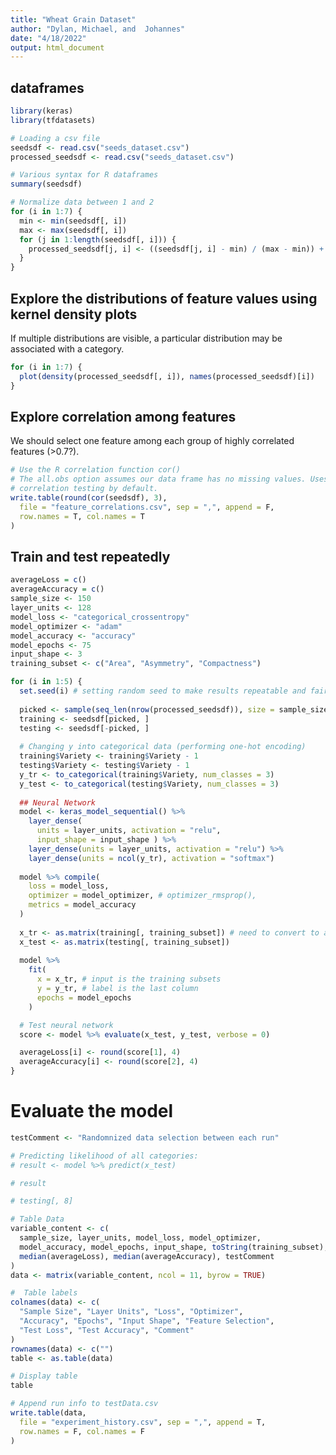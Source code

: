 ```yaml
---
title: "Wheat Grain Dataset"
author: "Dylan, Michael, and  Johannes"
date: "4/18/2022"
output: html_document
---
```



## dataframes 
```r
library(keras)
library(tfdatasets)

# Loading a csv file
seedsdf <- read.csv("seeds_dataset.csv")
processed_seedsdf <- read.csv("seeds_dataset.csv")

# Various syntax for R dataframes
summary(seedsdf)

# Normalize data between 1 and 2
for (i in 1:7) {
  min <- min(seedsdf[, i])
  max <- max(seedsdf[, i])
  for (j in 1:length(seedsdf[, i])) {
    processed_seedsdf[j, i] <- ((seedsdf[j, i] - min) / (max - min)) + 1
  }
}
```

## Explore the distributions of feature values using kernel density plots
If multiple distributions are visible, a particular distribution may be associated with a category. 
```r
for (i in 1:7) {
  plot(density(processed_seedsdf[, i]), names(processed_seedsdf)[i])
}
```

## Explore correlation among features
We should select one feature among each group of highly correlated features (>0.7?).
```r
# Use the R correlation function cor()
# The all.obs option assumes our data frame has no missing values. Uses Pearson
# correlation testing by default.
write.table(round(cor(seedsdf), 3),
  file = "feature_correlations.csv", sep = ",", append = F,
  row.names = T, col.names = T
)
```

 
## Train and test repeatedly
```r
averageLoss = c()
averageAccuracy = c()
sample_size <- 150
layer_units <- 128
model_loss <- "categorical_crossentropy"
model_optimizer <- "adam"
model_accuracy <- "accuracy"
model_epochs <- 75
input_shape <- 3
training_subset <- c("Area", "Asymmetry", "Compactness")

for (i in 1:5) {
  set.seed(i) # setting random seed to make results repeatable and fair between models
  
  picked <- sample(seq_len(nrow(processed_seedsdf)), size = sample_size)
  training <- seedsdf[picked, ]
  testing <- seedsdf[-picked, ]
  
  # Changing y into categorical data (performing one-hot encoding)
  training$Variety <- training$Variety - 1
  testing$Variety <- testing$Variety - 1
  y_tr <- to_categorical(training$Variety, num_classes = 3)
  y_test <- to_categorical(testing$Variety, num_classes = 3)
  
  ## Neural Network
  model <- keras_model_sequential() %>%
    layer_dense(
      units = layer_units, activation = "relu",
      input_shape = input_shape ) %>%
    layer_dense(units = layer_units, activation = "relu") %>%
    layer_dense(units = ncol(y_tr), activation = "softmax")
  
  model %>% compile(
    loss = model_loss,
    optimizer = model_optimizer, # optimizer_rmsprop(),
    metrics = model_accuracy
  )
  
  x_tr <- as.matrix(training[, training_subset]) # need to convert to a matrix
  x_test <- as.matrix(testing[, training_subset])
  
  model %>%
    fit(
      x = x_tr, # input is the training subsets
      y = y_tr, # label is the last column
      epochs = model_epochs
    )

  # Test neural network
  score <- model %>% evaluate(x_test, y_test, verbose = 0)

  averageLoss[i] <- round(score[1], 4)
  averageAccuracy[i] <- round(score[2], 4)
}


```

# Evaluate the model
```r
testComment <- "Randomnized data selection between each run"

# Predicting likelihood of all categories:
# result <- model %>% predict(x_test)

# result

# testing[, 8]

# Table Data
variable_content <- c(
  sample_size, layer_units, model_loss, model_optimizer,
  model_accuracy, model_epochs, input_shape, toString(training_subset),
  median(averageLoss), median(averageAccuracy), testComment
)
data <- matrix(variable_content, ncol = 11, byrow = TRUE)

#  Table labels
colnames(data) <- c(
  "Sample Size", "Layer Units", "Loss", "Optimizer",
  "Accuracy", "Epochs", "Input Shape", "Feature Selection",
  "Test Loss", "Test Accuracy", "Comment"
)
rownames(data) <- c("")
table <- as.table(data)

# Display table
table

# Append run info to testData.csv
write.table(data,
  file = "experiment_history.csv", sep = ",", append = T,
  row.names = F, col.names = F
)
```
